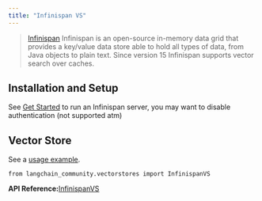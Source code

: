 ```yaml
---
title: "Infinispan VS"
---
```


> [Infinispan](https://infinispan.org) Infinispan is an open-source in-memory data grid that provides a key/value data store able to hold all types of data, from Java objects to plain text. Since version 15 Infinispan supports vector search over caches.

## Installation and Setup

See [Get Started](https://infinispan.org/get-started/) to run an Infinispan server, you may want to disable authentication (not supported atm)

## Vector Store

See a [usage example](/oss/integrations/vectorstores/infinispanvs).

```
from langchain_community.vectorstores import InfinispanVS
```

**API Reference:**[InfinispanVS](https://python.langchain.com/api_reference/community/vectorstores/langchain_community.vectorstores.infinispanvs.InfinispanVS.html)
